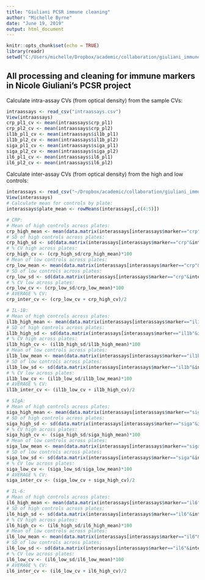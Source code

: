 ---
title: "Giuliani PCSR immune cleaning"
author: "Michelle Byrne"
date: "June 19, 2019"
output: html_document
---

```{r setup, include=FALSE}
knitr::opts_chunk$set(echo = TRUE)
library(readr)
setwd("C:/Users/michelle/Dropbox/academic/collaboration/giuliani_immune")
```

## All processing and cleaning for immune markers in Nicole Giuliani's PCSR project

Calculate intra-assay CVs (from optical density) from the sample CVs:

```{r intra_cvs}
intraassays <- read_csv("intraassays.csv")
View(intraassays)
crp_pl1_cv <- mean(intraassays$crp_pl1)
crp_pl2_cv <- mean(intraassays$crp_pl2)
il1b_pl1_cv <- mean(intraassays$il1b_pl1)
il1b_pl2_cv <- mean(intraassays$il1b_pl2)
siga_pl1_cv <- mean(intraassays$siga_pl1)
siga_pl2_cv <- mean(intraassays$siga_pl2)
il6_pl1_cv <- mean(intraassays$il6_pl1)
il6_pl2_cv <- mean(intraassays$il6_pl2)
```

Calculate inter-assay CVs (from optical density) from the high and low controls:

```{r inter_cvs}
interassays <- read_csv("~/Dropbox/academic/collaboration/giuliani_immune/interassays.csv")
View(interassays)
# Calculate mean for controls by plate:
interassays$plate_mean <- rowMeans(interassays[,c(4:5)])

# CRP:
# Mean of high controls across plates:
crp_high_mean <- mean(data.matrix(interassays[interassays$marker=="crp"&interassays$control=="high","plate_mean"]))
# SD of high controls across plates:
crp_high_sd <- sd(data.matrix(interassays[interassays$marker=="crp"&interassays$control=="high","plate_mean"]))
# % CV high across plates:
crp_high_cv <- (crp_high_sd/crp_high_mean)*100
# Mean of low controls across plates:
crp_low_mean <- mean(data.matrix(interassays[interassays$marker=="crp"&interassays$control=="low","plate_mean"]))
# SD of low controls across plates:
crp_low_sd <- sd(data.matrix(interassays[interassays$marker=="crp"&interassays$control=="low","plate_mean"]))
# % CV low across plates:
crp_low_cv <- (crp_low_sd/crp_low_mean)*100
# AVERAGE % CV:
crp_inter_cv <- (crp_low_cv + crp_high_cv)/2

# IL-1B:
# Mean of high controls across plates:
il1b_high_mean <- mean(data.matrix(interassays[interassays$marker=="il1b"&interassays$control=="high","plate_mean"]))
# SD of high controls across plates:
il1b_high_sd <- sd(data.matrix(interassays[interassays$marker=="il1b"&interassays$control=="high","plate_mean"]))
# % CV high across plates:
il1b_high_cv <- (il1b_high_sd/il1b_high_mean)*100
# Mean of low controls across plates:
il1b_low_mean <- mean(data.matrix(interassays[interassays$marker=="il1b"&interassays$control=="low","plate_mean"]))
# SD of low controls across plates:
il1b_low_sd <- sd(data.matrix(interassays[interassays$marker=="il1b"&interassays$control=="low","plate_mean"]))
# % CV low across plates:
il1b_low_cv <- (il1b_low_sd/il1b_low_mean)*100
# AVERAGE % CV:
il1b_inter_cv <- (il1b_low_cv + il1b_high_cv)/2

# SIgA:
# Mean of high controls across plates:
siga_high_mean <- mean(data.matrix(interassays[interassays$marker=="siga"&interassays$control=="high","plate_mean"]))
# SD of high controls across plates:
siga_high_sd <- sd(data.matrix(interassays[interassays$marker=="siga"&interassays$control=="high","plate_mean"]))
# % CV high across plates:
siga_high_cv <- (siga_high_sd/siga_high_mean)*100
# Mean of low controls across plates:
siga_low_mean <- mean(data.matrix(interassays[interassays$marker=="siga"&interassays$control=="low","plate_mean"]))
# SD of low controls across plates:
siga_low_sd <- sd(data.matrix(interassays[interassays$marker=="siga"&interassays$control=="low","plate_mean"]))
# % CV low across plates:
siga_low_cv <- (siga_low_sd/siga_low_mean)*100
# AVERAGE % CV:
siga_inter_cv <- (siga_low_cv + siga_high_cv)/2

# IL-6:
# Mean of high controls across plates:
il6_high_mean <- mean(data.matrix(interassays[interassays$marker=="il6"&interassays$control=="high","plate_mean"]))
# SD of high controls across plates:
il6_high_sd <- sd(data.matrix(interassays[interassays$marker=="il6"&interassays$control=="high","plate_mean"]))
# % CV high across plates:
il6_high_cv <- (il6_high_sd/il6_high_mean)*100
# Mean of low controls across plates:
il6_low_mean <- mean(data.matrix(interassays[interassays$marker=="il6"&interassays$control=="low","plate_mean"]))
# SD of low controls across plates:
il6_low_sd <- sd(data.matrix(interassays[interassays$marker=="il6"&interassays$control=="low","plate_mean"]))
# % CV low across plates:
il6_low_cv <- (il6_low_sd/il6_low_mean)*100
# AVERAGE % CV:
il6_inter_cv <- (il6_low_cv + il6_high_cv)/2


```

